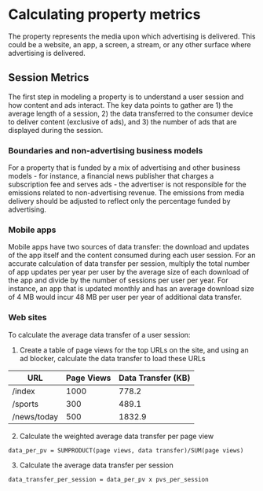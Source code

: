 # Calculating property metrics

The property represents the media upon which advertising is delivered. This could be a website, an app, a screen, a stream, or any other surface where advertising is delivered.

## Session Metrics

The first step in modeling a property is to understand a user session and how content and ads interact. The key data points to gather are 1) the average length of a session, 2) the data transferred to the consumer device to deliver content (exclusive of ads), and 3) the number of ads that are displayed during the session.

### Boundaries and non-advertising business models

For a property that is funded by a mix of advertising and other business models - for instance, a financial news publisher that charges a subscription fee and serves ads - the advertiser is not responsible for the emissions related to non-advertising revenue. The emissions from media delivery should be adjusted to reflect only the percentage funded by advertising.

### Mobile apps

Mobile apps have two sources of data transfer: the download and updates of the app itself and the content consumed during each user session. For an accurate calculation of data transfer per session, multiply the total number of app updates per year per user by the average size of each download of the app and divide by the number of sessions per user per year. For instance, an app that is updated monthly and has an average download size of 4 MB would incur 48 MB per user per year of additional data transfer.

### Web sites

To calculate the average data transfer of a user session:

1. Create a table of page views for the top URLs on the site, and using an ad blocker, calculate the data transfer to load these URLs

| URL           | Page Views | Data Transfer (KB) |
| ------------- | ---------- | ------------------ |
| /index        | 1000       | 778.2              |
| /sports       | 300        | 489.1              |
| /news/today   | 500        | 1832.9             |

2. Calculate the weighted average data transfer per page view

`data_per_pv = SUMPRODUCT(page views, data transfer)/SUM(page views)`

3. Calculate the average data transfer per session

`data_transfer_per_session = data_per_pv x pvs_per_session`
